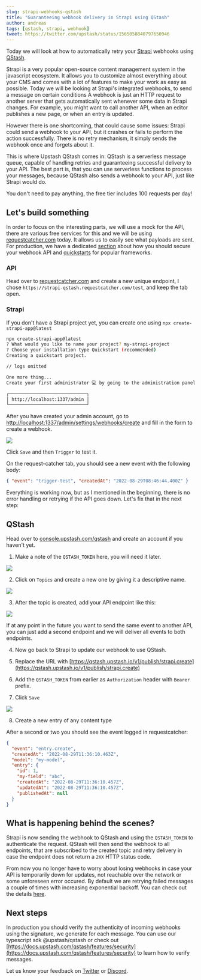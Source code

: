 ```yaml
---
slug: strapi-webhooks-qstash
title: "Guaranteeing webhook delivery in Strapi using QStash"
author: andreas
tags: [qstash, strapi, webhook]
tweet: https://twitter.com/upstash/status/1565058840797650946
---
```


Today we will look at how to automatically retry your
[Strapi](https://strapi.io) webhooks using [QStash](https://upstash.com/qstash).

Strapi is a very popular open-source content management system in the javascript
ecosystem. It allows you to customize almost everything about your CMS and comes
with a lot of features to make your work as easy as possible. Today we will be
looking at Strapi's integrated webhooks, to send a message on certain conditions
A webhook is just an HTTP request to another server that gets
automatically sent whenever some data in Strapi changes. For example, you might
want to call another API, when an editor publishes a new page, or when an entry is
updated.

However there is one shortcoming, that could cause some issues: Strapi could
send a webhook to your API, but it crashes or fails to perform the action
successfully. There is no retry mechanism, it simply sends the webhook once and
forgets about it.

This is where Upstash QStash comes in: QStash is a serverless message queue,
capable of handling retries and guaranteeing successful delivery to your API.
The best part is, that you can use serverless functions to process your
messages, because QStash also sends a webhook to your API, just like Strapi
would do.

You don't need to pay anything, the free tier includes 100 requests per day!

## Let's build something

In order to focus on the interesting parts, we will use a mock for the API,
there are various free services for this and we will be using
[requestcatcher.com](https://requestcatcher.com/) today. It allows us to easily
see what payloads are sent. For production, we have a dedicated
[section](https://docs.upstash.com/qstash/features/security) about how you
should secure your webhook API and
[quickstarts](https://docs.upstash.com/qstash/quickstarts/vercel-nextjs) for
popular frameworks.

### API

Head over to [requestcatcher.com](https://requestcatcher.com) and create a new
unique endpoint, I chose `https://strapi-qstash.requestcatcher.com/test`, and
keep the tab open.

### Strapi

If you don't have a Strapi project yet, you can create one using
`npx create-strapi-app@latest`

```bash
npx create-strapi-app@latest
? What would you like to name your project? my-strapi-project
? Choose your installation type Quickstart (recommended)
Creating a quickstart project.

// logs omitted

One more thing...
Create your first administrator 💻 by going to the administration panel at:

┌─────────────────────────────┐
│ http://localhost:1337/admin │
└─────────────────────────────┘
```

After you have created your admin account, go to
[http://localhost:1337/admin/settings/webhooks/create](localhost:1337/admin/settings/webhooks/create)
and fill in the form to create a webhook.

![](/blog/strapi-webhooks-qstash/create-webhook.png)

Click `Save` and then `Trigger` to test it.

On the request-catcher tab, you should see a new event with the following body:

```json
{ "event": "trigger-test", "createdAt": "2022-08-29T08:46:44.400Z" }
```

Everything is working now, but as I mentioned in the beginning, there is no
error handling or retrying if the API goes down. Let's fix that in the next
step:

## QStash

Head over to [console.upstash.com/qstash](http://console.upstash.com/qstash) and
create an account if you haven't yet.

1. Make a note of the `QSTASH_TOKEN` here, you will need it later.

![](/blog/strapi-webhooks-qstash/qstash-token.png)

2. Click on `Topics` and create a new one by giving it a descriptive name.

![](/blog/strapi-webhooks-qstash/create-topic.png)

3. After the topic is created, add your API endpoint like this:

![](/blog/strapi-webhooks-qstash/create-endpoint.png)

If at any point in the future you want to send the same event to another API,
you can just add a second endpoint and we will deliver all events to both
endpoints.

4. Now go back to Strapi to update our webhook to use QStash.

5. Replace the URL with
   [https://qstash.upstash.io/v1/publish/strapi.create](https://qstash.upstash.io/v1/publish/strapi.create)
6. Add the `QSTASH_TOKEN` from earlier as `Authorization` header with `Bearer`
   prefix.
7. Click `Save`

![](/blog/strapi-webhooks-qstash/update-webhook.png)

8. Create a new entry of any content type

After a second or two you should see the event logged in requestcatcher:

```json
{
  "event": "entry.create",
  "createdAt": "2022-08-29T11:36:10.463Z",
  "model": "my-model",
  "entry": {
    "id": 1,
    "my-field": "abc",
    "createdAt": "2022-08-29T11:36:10.457Z",
    "updatedAt": "2022-08-29T11:36:10.457Z",
    "publishedAt": null
  }
}
```

## What is happening behind the scenes?

Strapi is now sending the webhook to QStash and using the `QSTASH_TOKEN` to
authenticate the request. QStash will then send the webhook to all endpoints,
that are subscribed to the created topic and retry delivery in case the endpoint
does not return a `2XX` HTTP status code.

From now you no longer have to worry about losing webhooks in case your API is
temporarily down for updates, not reachable over the network or some unforeseen
error occured. By default we are retrying failed messages a couple of times with
increasing exponential backoff. You can check out the details
[here](https://docs.upstash.com/qstash/pricing).

## Next steps

In production you should verify the authenticity of incoming webhooks using the
signature, we generate for each message. You can use our typescript sdk
@upstash/qstash or check out
[https://docs.upstash.com/qstash/features/security](https://docs.upstash.com/qstash/features/security)
to learn how to verify messages.

Let us know your feedback on [Twitter](https://twitter.com/upstash) or
[Discord](https://upstash.com/discord).
